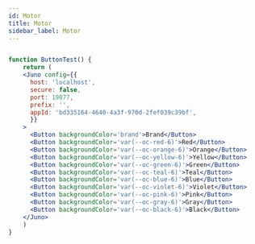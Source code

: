 ```yaml
---
id: Motor
title: Motor
sidebar_label: Motor
---
```


```jsx live

function ButtonTest() {
    return (
    <Juno config={{
      host: 'localhost',
      secure: false,
      port: 19077,
      prefix: '',
      appId: 'bd335164-4640-4a3f-970d-2fef039c39bf',
      }}
    >  
      <Button backgroundColor='brand'>Brand</Button>
      <Button backgroundColor='var(--oc-red-6)'>Red</Button>
      <Button backgroundColor='var(--oc-orange-6)'>Orange</Button>
      <Button backgroundColor='var(--oc-yellow-6)'>Yellow</Button>
      <Button backgroundColor='var(--oc-green-6)'>Green</Button>
      <Button backgroundColor='var(--oc-teal-6)'>Teal</Button>
      <Button backgroundColor='var(--oc-blue-6)'>Blue</Button>
      <Button backgroundColor='var(--oc-violet-6)'>Violet</Button>
      <Button backgroundColor='var(--oc-pink-6)'>Pink</Button>
      <Button backgroundColor='var(--oc-gray-6)'>Gray</Button>
      <Button backgroundColor='var(--oc-black-6)'>Black</Button>
    </Juno>
    )
}

```